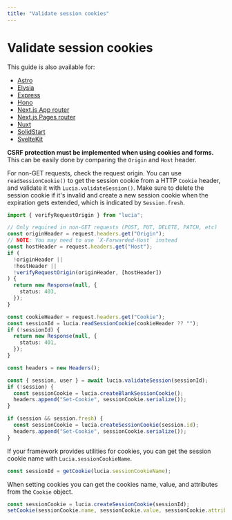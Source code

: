 ```yaml
---
title: "Validate session cookies"
---
```


# Validate session cookies

This guide is also available for:

- [Astro](/guides/validate-session-cookies/astro)
- [Elysia](/guides/validate-session-cookies/elysia)
- [Express](/guides/validate-session-cookies/express)
- [Hono](/guides/validate-session-cookies/hono)
- [Next.js App router](/guides/validate-session-cookies/nextjs-app)
- [Next.js Pages router](/guides/validate-session-cookies/nextjs-pages)
- [Nuxt](/guides/validate-session-cookies/nuxt)
- [SolidStart](/guides/validate-session-cookies/solidstart)
- [SvelteKit](/guides/validate-session-cookies/sveltekit)

**CSRF protection must be implemented when using cookies and forms.** This can be easily done by comparing the `Origin` and `Host` header.

For non-GET requests, check the request origin. You can use `readSessionCookie()` to get the session cookie from a HTTP `Cookie` header, and validate it with `Lucia.validateSession()`. Make sure to delete the session cookie if it's invalid and create a new session cookie when the expiration gets extended, which is indicated by `Session.fresh`.

```ts
import { verifyRequestOrigin } from "lucia";

// Only required in non-GET requests (POST, PUT, DELETE, PATCH, etc)
const originHeader = request.headers.get("Origin");
// NOTE: You may need to use `X-Forwarded-Host` instead
const hostHeader = request.headers.get("Host");
if (
  !originHeader ||
  !hostHeader ||
  !verifyRequestOrigin(originHeader, [hostHeader])
) {
  return new Response(null, {
    status: 403,
  });
}

const cookieHeader = request.headers.get("Cookie");
const sessionId = lucia.readSessionCookie(cookieHeader ?? "");
if (!sessionId) {
  return new Response(null, {
    status: 401,
  });
}

const headers = new Headers();

const { session, user } = await lucia.validateSession(sessionId);
if (!session) {
  const sessionCookie = lucia.createBlankSessionCookie();
  headers.append("Set-Cookie", sessionCookie.serialize());
}

if (session && session.fresh) {
  const sessionCookie = lucia.createSessionCookie(session.id);
  headers.append("Set-Cookie", sessionCookie.serialize());
}
```

If your framework provides utilities for cookies, you can get the session cookie name with `Lucia.sessionCookieName`.

```ts
const sessionId = getCookie(lucia.sessionCookieName);
```

When setting cookies you can get the cookies name, value, and attributes from the `Cookie` object.

```ts
const sessionCookie = lucia.createSessionCookie(sessionId);
setCookie(sessionCookie.name, sessionCookie.value, sessionCookie.attributes);
```
